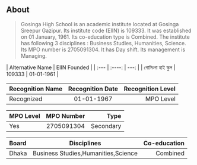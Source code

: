 ## About

> Gosinga High School is an academic institute located at Gosinga Sreepur Gazipur. Its institute code (EIIN) is 109333. It was established on 01 January, 1961. Its co-education type is Combined. The institute has following 3 disciplines : Business Studies, Humanities, Science. Its MPO number is 2705091304. It has Day shift. Its management is Managing.

| Alternative Name         | EIIN            Founded     |
| :---       |    :----:   |          ---: |
| গোসিংগা হাই স্কুল           | 109333       | 01-01-1961  |

| Recognition Name      | Recognition Date | Recognition Level     |
| :---        |    :----:   |          ---: |
| Recognized             | 01-01-1967        | MPO Level      |

| MPO Level    | MPO Number |      Type  |
| :---        |    :----:   |          ---: |
| Yes  |      2705091304 |      Secondary |

| Board |   Disciplines |                         Co-education  |
| :---        |    :----:   |          ---: |
| Dhaka |     Business Studies,Humanities,Science |     Combined |
